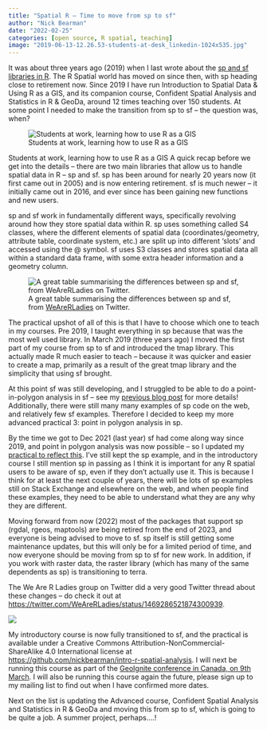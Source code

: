 ```yaml
---
title: "Spatial R – Time to move from sp to sf"
author: "Nick Bearman"
date: "2022-02-25"
categories: [open source, R spatial, teaching]
image: "2019-06-13-12.26.53-students-at-desk_linkedin-1024x535.jpg"
---
```


It was about three years ago (2019) when I last wrote about the [sp and sf libraries in R](http://www.geospatialtrainingsolutions.co.uk/spatial-r-moving-from-sp-to-sf/). The R Spatial world has moved on since then, with sp heading close to retirement now. Since 2019 I have run Introduction to Spatial Data & Using R as a GIS, and its companion course, Confident Spatial Analysis and Statistics in R & GeoDa, around 12 times teaching over 150 students. At some point I needed to make the transition from sp to sf -- the question was, when?

![Students at work, learning how to use R as a GIS](2019-06-13-12.26.53-students-at-desk_linkedin-1024x535.jpg)

Students at work, learning how to use R as a GIS A quick recap before we get into the details -- there are two main libraries that allow us to handle spatial data in R -- sp and sf. sp has been around for nearly 20 years now (it first came out in 2005) and is now entering retirement. sf is much newer -- it initially came out in 2016, and ever since has been gaining new functions and new users.

sp and sf work in fundamentally different ways, specifically revolving around how they store spatial data within R. sp uses something called S4 classes, where the different elements of spatial data (coordinates/geometry, attribute table, coordinate system, etc.) are split up into different 'slots' and accessed using the \@ symbol. sf uses S3 classes and stores spatial data all within a standard data frame, with some extra header information and a geometry column.

![A great table summarising the differences between sp and sf, from [WeAreRLadies](https://twitter.com/WeAreRLadies/status/1469287613060292613) on Twitter.](FGP1MWJWUAQYhWG-1024x571.jpg)

The practical upshot of all of this is that I have to choose which one to teach in my courses. Pre 2019, I taught everything in sp because that was the most well used library. In March 2019 (three years ago) I moved the first part of my course from sp to sf and introduced the tmap library. This actually made R much easier to teach -- because it was quicker and easier to create a map, primarily as a result of the great tmap library and the simplicity that using sf brought.

At this point sf was still developing, and I struggled to be able to do a point-in-polygon analysis in sf -- see my [previous blog post](http://www.geospatialtrainingsolutions.co.uk/spatial-r-moving-from-sp-to-sf/) for more details! Additionally, there were still many many examples of sp code on the web, and relatively few sf examples. Therefore I decided to keep my more advanced practical 3: point in polygon analysis in sp.

By the time we got to Dec 2021 (last year) sf had come along way since 2019, and point in polygon analysis was now possible -- so I updated my [practical to reflect this](https://github.com/nickbearman/intro-r-spatial-analysis/commit/de56e5df9bee67c25c468eeb74b63ae132a0f9f9). I've still kept the sp example, and in the introductory course I still mention sp in passing as I think it is important for any R spatial users to be aware of sp, even if they don't actually use it. This is because I think for at least the next couple of years, there will be lots of sp examples still on Stack Exchange and elsewhere on the web, and when people find these examples, they need to be able to understand what they are any why they are different.

Moving forward from now (2022) most of the packages that support sp (rgdal, rgeos, maptools) are being retired from the end of 2023, and everyone is being advised to move to sf. sp itself is still getting some maintenance updates, but this will only be for a limited period of time, and now everyone should be moving from sp to sf for new work. In addition, if you work with raster data, the raster library (which has many of the same dependents as sp) is transitioning to terra.

The We Are R Ladies group on Twitter did a very good Twitter thread about these changes -- do check it out at <https://twitter.com/WeAreRLadies/status/1469286521874300939>.

![](twitter.png)

My introductory course is now fully transitioned to sf, and the practical is available under a Creative Commons Attribution-NonCommercial-ShareAlike 4.0 International license at <https://github.com/nickbearman/intro-r-spatial-analysis>. I will next be running this course as part of the [GeoIgnite conference in Canada, on 9th March](https://nickbearman.github.io/training-courses.html). I will also be running this course again the future, please sign up to my mailing list to find out when I have confirmed more dates.

Next on the list is updating the Advanced course, Confident Spatial Analysis and Statistics in R & GeoDa and moving this from sp to sf, which is going to be quite a job. A summer project, perhaps....!
